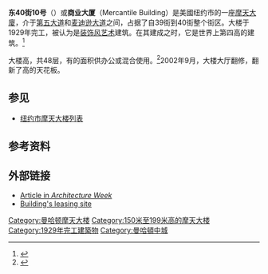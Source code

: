 {{Infobox building
| name                = 东40街10号<br>10 East 40th Street
| former_names        = 
| alternate_names     = 商业大厦
| status              = 已完工
| image               = 10 E 40th Street NYC.jpg
| image_alt           =
| image_size          = 
| caption             = 从纽约公共图书馆看东40街10号
| location_country    = {{USA}}
| coordinates         = {{Coord|40.751592|-73.981323|display=title,inline}}
| groundbreaking_date = 
| start_date          = 
| completion_date     = 1929年
| opened_date         = 
| inauguration_date   = 
| renovation_date     = 2002年
| height              = {{Convert|620|ft|m|0}}
| architectural       = 
| tip                 = 
| antenna_spire       = 
| roof                = 
| top_floor           = 
| observatory         = 
| other_dimensions    = 
| floor_count         = 48
| floor_area          = {{convert|350000|sqft|m2|abbr=on}}
| seating_type        = 
| seating_capacity    = 
| elevator_count      = 
| main_contractor     = 
| architect           = 
| architecture_firm   = 
| structural_engineer = 
| services_engineer   = 
| civil_engineer      = 
| other_designers     = 
| quantity_surveyor   = 
| awards              = 
| designations        = 
| ren_architect       = 
| ren_firm            = 
| ren_str_engineer    = 
| ren_serv_engineer   = 
| ren_civ_engineer    = 
| ren_oth_designers   = 
| ren_qty_surveyor    = 
| ren_awards          =
| parking             =
| url                 = 
| embedded            = 
| references          = 
}}

'''东40街10号'''（{{lang-en|10 East 40th Street}}）或'''商业大厦'''（Mercantile Building）是美國纽约市的一座[[摩天大廈|摩天大廈]]，介于[[第五大道|第五大道]]和[[麦迪逊大道|麦迪逊大道]]之间，占据了自39街到40街整个街区。大楼于1929年完工，被认为是[[装饰风艺术|装饰风艺术]]建筑。{{Citation needed|date=September 2010}}在其建成之时，它是世界上第四高的建筑。<ref>{{Cite web|title=World's tallest buildings in 1930|url=http://www.ctbuh.org/Portals/0/Tallest/CTBUH_Tallest_1930.pdf|deadurl=yes|archiveurl=https://web.archive.org/web/20101226042600/http://www.ctbuh.org/Portals/0/Tallest/CTBUH_Tallest_1930.pdf|archivedate=2010-12-26|accessdate=2014-04-26}}</ref>

大楼高{{Convert|620|ft|m|0}}，共48层，有{{convert|350000|sqft|m2}}的面积供办公或混合使用。<ref>{{Cite web|title=Mercantile Building|url=http://www.emporis.com/en/wm/bu/?id=mercantilebuilding-newyorkcity-ny-usa|publisher=Emporis.com|accessdate=2008-07-12|archive-date=2008-03-17|archive-url=https://web.archive.org/web/20080317210149/http://www.emporis.com/en/wm/bu/?id=mercantilebuilding-newyorkcity-ny-usa|dead-url=no}}</ref>2002年9月，大楼大厅翻修，翻新了{{convert|15|ft|m}}高的天花板。

== 参见 ==
*[[纽约市摩天大楼列表|纽约市摩天大楼列表]]

== 参考资料 ==
{{reflist}}

== 外部链接 ==
* [http://www.architectureweek.com/2002/1016/culture_1-1.html Article in ''Architecture Week'']{{Wayback|url=http://www.architectureweek.com/2002/1016/culture_1-1.html |date=20140427034654 }}
* [https://web.archive.org/web/20050315201928/http://www.office-space-real-estate.com/bldgimg.aspx?imgID=25393&bldgID=45698 Building's leasing site]


[[Category:曼哈顿摩天大楼|Category:曼哈顿摩天大楼]]
[[Category:150米至199米高的摩天大楼|Category:150米至199米高的摩天大楼]]
[[Category:1929年完工建築物|Category:1929年完工建築物]]
[[Category:曼哈頓中城|Category:曼哈頓中城]]